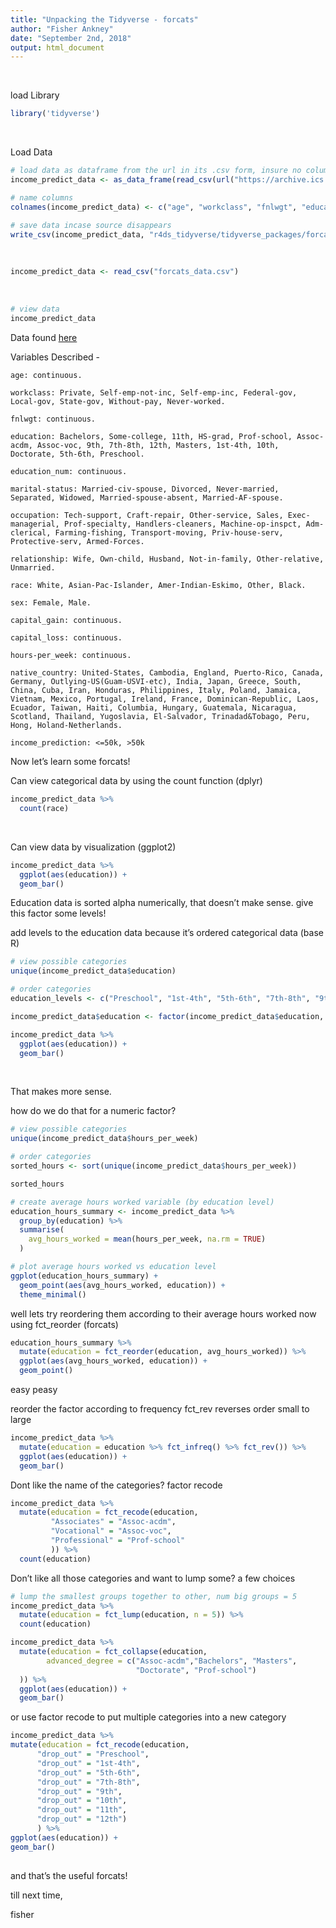 ```yaml
---
title: "Unpacking the Tidyverse - forcats"
author: "Fisher Ankney"
date: "September 2nd, 2018"
output: html_document
---
```


<br> 

load Library
```r
library('tidyverse')
```

<br> 

Load Data
```r
# load data as dataframe from the url in its .csv form, insure no column names
income_predict_data <- as_data_frame(read_csv(url("https://archive.ics.uci.edu/ml/machine-learning-databases/adult/adult.data"), col_names = F))

# name columns
colnames(income_predict_data) <- c("age", "workclass", "fnlwgt", "education", "education_num", "marital_status", "occupation", "relationship", "race", "sex", "capital_gains", "capital_loss", "hours_per_week", "native_country", "income_prediction")

# save data incase source disappears
write_csv(income_predict_data, "r4ds_tidyverse/tidyverse_packages/forcats_data.csv")
```

<br>


```r
income_predict_data <- read_csv("forcats_data.csv")
```

<br>
```r
# view data
income_predict_data
```

Data found [here](https://archive.ics.uci.edu/ml/datasets/Adult)

Variables Described - 
```
age: continuous.

workclass: Private, Self-emp-not-inc, Self-emp-inc, Federal-gov, Local-gov, State-gov, Without-pay, Never-worked.

fnlwgt: continuous.

education: Bachelors, Some-college, 11th, HS-grad, Prof-school, Assoc-acdm, Assoc-voc, 9th, 7th-8th, 12th, Masters, 1st-4th, 10th, Doctorate, 5th-6th, Preschool.

education_num: continuous.

marital-status: Married-civ-spouse, Divorced, Never-married, Separated, Widowed, Married-spouse-absent, Married-AF-spouse.

occupation: Tech-support, Craft-repair, Other-service, Sales, Exec-managerial, Prof-specialty, Handlers-cleaners, Machine-op-inspct, Adm-clerical, Farming-fishing, Transport-moving, Priv-house-serv, Protective-serv, Armed-Forces.

relationship: Wife, Own-child, Husband, Not-in-family, Other-relative, Unmarried.

race: White, Asian-Pac-Islander, Amer-Indian-Eskimo, Other, Black.

sex: Female, Male.

capital_gain: continuous.

capital_loss: continuous.

hours-per_week: continuous.

native_country: United-States, Cambodia, England, Puerto-Rico, Canada, Germany, Outlying-US(Guam-USVI-etc), India, Japan, Greece, South, China, Cuba, Iran, Honduras, Philippines, Italy, Poland, Jamaica, Vietnam, Mexico, Portugal, Ireland, France, Dominican-Republic, Laos, Ecuador, Taiwan, Haiti, Columbia, Hungary, Guatemala, Nicaragua, Scotland, Thailand, Yugoslavia, El-Salvador, Trinadad&Tobago, Peru, Hong, Holand-Netherlands.

income_prediction: <=50k, >50k
```

Now let's learn some forcats!


Can view categorical data by using the count function (dplyr)
```r
income_predict_data %>%
  count(race)
```

<br> 

Can view data by visualization (ggplot2)
```r
income_predict_data %>%
  ggplot(aes(education)) + 
  geom_bar()

```


Education data is sorted alpha numerically, that doesn't make sense. give this factor some levels! 

add levels to the education data because it's ordered categorical data (base R)
```r
# view possible categories
unique(income_predict_data$education)

# order categories
education_levels <- c("Preschool", "1st-4th", "5th-6th", "7th-8th", "9th", "10th", "11th", "12th", "HS-grad", "Some-college", "Assoc-acdm", "Assoc-voc", "Bachelors", "Masters", "Prof-school", "Doctorate")

income_predict_data$education <- factor(income_predict_data$education, levels=education_levels)

income_predict_data %>%
  ggplot(aes(education)) + 
  geom_bar()
```

<br> 

That makes more sense. 

how do we do that for a numeric factor?
```r
# view possible categories
unique(income_predict_data$hours_per_week)

# order categories
sorted_hours <- sort(unique(income_predict_data$hours_per_week))

sorted_hours 
```

```r
# create average hours worked variable (by education level)
education_hours_summary <- income_predict_data %>%
  group_by(education) %>%
  summarise(
    avg_hours_worked = mean(hours_per_week, na.rm = TRUE)
  )

# plot average hours worked vs education level 
ggplot(education_hours_summary) + 
  geom_point(aes(avg_hours_worked, education)) + 
  theme_minimal()

```

well lets try reordering them according to their average hours worked now using fct_reorder (forcats)
```r
education_hours_summary %>%
  mutate(education = fct_reorder(education, avg_hours_worked)) %>%
  ggplot(aes(avg_hours_worked, education)) + 
  geom_point()
```

easy peasy 

reorder the factor according to frequency fct_rev reverses order small to large
```r
income_predict_data %>%
  mutate(education = education %>% fct_infreq() %>% fct_rev()) %>%
  ggplot(aes(education)) + 
  geom_bar()
```

Dont like the name of the categories? factor recode

```r
income_predict_data %>%
  mutate(education = fct_recode(education, 
         "Associates" = "Assoc-acdm",
         "Vocational" = "Assoc-voc",
         "Professional" = "Prof-school"
         )) %>%
  count(education)
```





Don't like all those categories and want to lump some? a few choices

```r
# lump the smallest groups together to other, num big groups = 5
income_predict_data %>%
  mutate(education = fct_lump(education, n = 5)) %>%
  count(education)
```


```r
income_predict_data %>%
  mutate(education = fct_collapse(education,
        advanced_degree = c("Assoc-acdm","Bachelors", "Masters",
                            "Doctorate", "Prof-school")
  )) %>%
  ggplot(aes(education)) + 
  geom_bar()
```

  or use factor recode to put multiple categories into a new category 
```r
income_predict_data %>%
mutate(education = fct_recode(education,
      "drop_out" = "Preschool",
      "drop_out" = "1st-4th",
      "drop_out" = "5th-6th",
      "drop_out" = "7th-8th", 
      "drop_out" = "9th",
      "drop_out" = "10th", 
      "drop_out" = "11th",
      "drop_out" = "12th")
      ) %>%
ggplot(aes(education)) + 
geom_bar()
  
```

and that's the useful forcats!

till next time, 

fisher